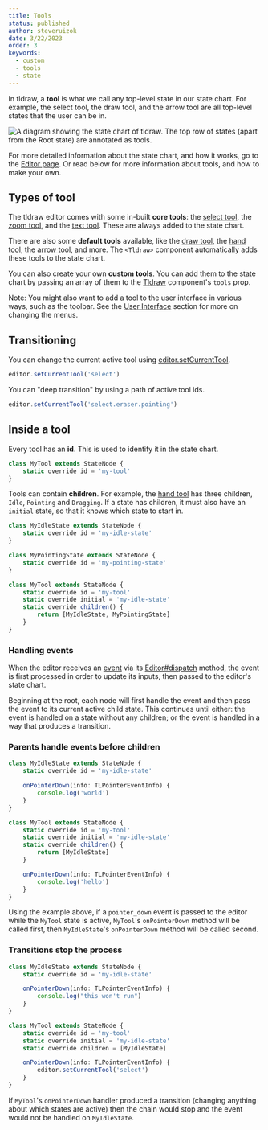 ```yaml
---
title: Tools
status: published
author: steveruizok
date: 3/22/2023
order: 3
keywords:
  - custom
  - tools
  - state
---
```


In tldraw, a **tool** is what we call any top-level state in our state chart. For example, the select tool, the draw tool, and the arrow tool are all top-level states that the user can be in.

<Image
	title="Tools"
	src="/images/api/tools.png"
	alt="A diagram showing the state chart of tldraw. The top row of states (apart from the Root state) are annotated as tools."
	title="The first level of states in the start chart are known as tools."
/>

For more detailed information about the state chart, and how it works, go to the [Editor page](editor). Or read below for more information about tools, and how to make your own.

## Types of tool

The tldraw editor comes with some in-built **core tools**: the [select tool](/reference/tldraw/SelectTool), the [zoom tool](/reference/tldraw/ZoomTool), and the [text tool](/reference/tldraw/TextShapeTool). These are always added to the state chart.

There are also some **default tools** available, like the [draw tool](/reference/tldraw/DrawShapeTool), the [hand tool](/reference/tldraw/HandTool), the [arrow tool](/reference/tldraw/ArrowShapeTool), and more. The `<Tldraw>` component automatically adds these tools to the state chart.

You can also create your own **custom tools**. You can add them to the state chart by passing an array of them to the [Tldraw](?) component's `tools` prop.

Note: You might also want to add a tool to the user interface in various ways, such as the toolbar. See the [User Interface](/docs/user-interface) section for more on changing the menus.

## Transitioning

You can change the current active tool using [editor.setCurrentTool](/reference/editor/Editor#setCurrentTool).

```ts
editor.setCurrentTool('select')
```

You can "deep transition" by using a path of active tool ids.

```ts
editor.setCurrentTool('select.eraser.pointing')
```

## Inside a tool

Every tool has an **id**. This is used to identify it in the state chart.

```ts
class MyTool extends StateNode {
	static override id = 'my-tool'
}
```

Tools can contain **children**. For example, the [hand tool](/reference/tldraw/HandTool) has three children, `Idle`, `Pointing` and `Dragging`. If a state has children, it must also have an `initial` state, so that it knows which state to start in.

```ts
class MyIdleState extends StateNode {
	static override id = 'my-idle-state'
}

class MyPointingState extends StateNode {
	static override id = 'my-pointing-state'
}

class MyTool extends StateNode {
	static override id = 'my-tool'
	static override initial = 'my-idle-state'
	static override children() {
		return [MyIdleState, MyPointingState]
	}
}
```

### Handling events

When the editor receives an [event](/reference/editor/TLEventHandlers) via its [Editor#dispatch](?) method, the event is first processed in order to update its inputs, then passed to the editor's state chart.

Beginning at the root, each node will first handle the event and then pass the event to its current active child state. This continues until either: the event is handled on a state without any children; or the event is handled in a way that produces a transition.

### Parents handle events before children

```ts
class MyIdleState extends StateNode {
	static override id = 'my-idle-state'

	onPointerDown(info: TLPointerEventInfo) {
		console.log('world')
	}
}

class MyTool extends StateNode {
	static override id = 'my-tool'
	static override initial = 'my-idle-state'
	static override children() {
		return [MyIdleState]
	}

	onPointerDown(info: TLPointerEventInfo) {
		console.log('hello')
	}
}
```

Using the example above, if a `pointer_down` event is passed to the editor while the `MyTool` state is active, `MyTool`'s `onPointerDown` method will be called first, then `MyIdleState`'s `onPointerDown` method will be called second.

### Transitions stop the process

```ts
class MyIdleState extends StateNode {
	static override id = 'my-idle-state'

	onPointerDown(info: TLPointerEventInfo) {
		console.log("this won't run")
	}
}

class MyTool extends StateNode {
	static override id = 'my-tool'
	static override initial = 'my-idle-state'
	static override children = [MyIdleState]

	onPointerDown(info: TLPointerEventInfo) {
		editor.setCurrentTool('select')
	}
}
```

If `MyTool`'s `onPointerDown` handler produced a transition (changing anything about which states are active) then the chain would stop and the event would not be handled on `MyIdleState`.
